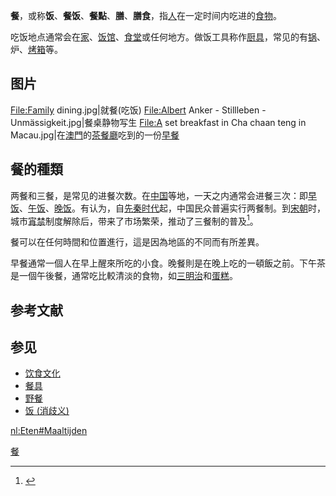 {{Expand English|meal}}
{{餐}}
'''餐'''，或称'''饭'''、'''餐饭'''、'''餐點'''、'''膳'''、'''膳食'''，指[[人|人]]在一定时间内吃进的[[食物|食物]]。

吃饭地点通常会在[[家|家]]、[[饭馆|饭馆]]、[[食堂|食堂]]或任何地方。做饭工具称作[[厨具|厨具]]，常见的有[[锅|锅]]、炉、[[烤箱|烤箱]]等。

== 图片 ==

<gallery>
File:Family dining.jpg|就餐(吃饭)
File:Albert Anker - Stillleben - Unmässigkeit.jpg|餐桌静物写生
File:A set breakfast in Cha chaan teng in Macau.jpg|在[[澳門|澳門]]的[[茶餐廳|茶餐廳]]吃到的一份[[早餐|早餐]]
</gallery>

==餐的種類==

两餐和三餐，是常见的进餐次数。在[[中国|中国]]等地，一天之内通常会进餐三次：即[[早饭|早饭]]、[[午饭|午饭]]、[[晚饭|晚饭]]。有认为，自[[先秦时代|先秦时代]]起，中国民众普遍实行两餐制。到[[宋朝|宋朝]]时，城市[[宵禁|宵禁]]制度解除后，带来了市场繁荣，推动了三餐制的普及<ref>{{Cite web |url=http://epaper.tibet3.com/qhrb/html/2013-10/18/content_55124.htm |title=中国人“三餐制”的由来 |accessdate=2015-12-31 |author= |date=2013-10-18 |work= |publisher=青海日报数字报刊 |language=Zh-hans |archive-date=2018-05-02 |archive-url=https://web.archive.org/web/20180502140512/http://epaper.tibet3.com/qhrb/html/2013-10/18/content_55124.htm |dead-url=yes }}</ref>。

餐可以在任何時間和位置進行，這是因為地區的不同而有所差異。

早餐通常一個人在早上醒來所吃的小食。晚餐則是在晚上吃的一頓飯之前。下午茶是一個午後餐，通常吃比較清淡的食物，如[[三明治|三明治]]和[[蛋糕|蛋糕]]。

== 参考文献 ==
{{Reflist|2}}

== 参见 ==
* [[饮食文化|饮食文化]]
* [[餐具|餐具]]
* [[野餐|野餐]]
* [[饭_(消歧义)|饭 (消歧义)]]

[[Category:餐|]]

{{饮食小作品}}
{{生活小作品}}

[[nl:Eten#Maaltijden|nl:Eten#Maaltijden]]